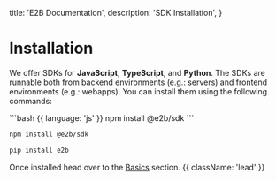   title: 'E2B Documentation',
  description: 'SDK Installation',
}

# Installation

We offer SDKs for **JavaScript**, **TypeScript**, and **Python**. The SDKs are runnable both from backend environments (e.g.: servers) and frontend environments (e.g.: webapps).
You can install them using the following commands:

<CodeGroup>
```bash {{ language: 'js' }}
npm install @e2b/sdk
```

```bash {{ language: 'ts' }}
npm install @e2b/sdk
```

```bash {{ language: 'python' }}
pip install e2b
```
</CodeGroup>

Once installed head over to the [Basics](/getting-started/basics) section. {{ className: 'lead' }}
